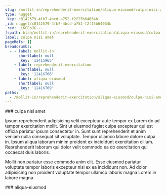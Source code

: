 ```yaml
---
slug: /mollit-in/reprehenderit-exercitation/aliqua-eiusmod/culpa-nisi-amet
type: nugget
_key: c8142579-4fb7-4bcd-a752-f2f25b64034b
_id: nugget/c8142579-4fb7-4bcd-a752-f2f25b64034b
_rev: _iKCEoJG---
fspath: blah/mollit-in/reprehenderit-exercitation/aliqua-eiusmod/culpa-nisi-amet.md
label: culpa nisi amet
pageRefs: {}
breadcrumbs:
  - - label: mollit-in
      shortlabel: null
      _key: '12415965'
    - label: reprehenderit-exercitation
      shortlabel: null
      _key: '12416766'
    - label: aliqua-eiusmod
      shortlabel: null
      _key: '12416769'
paths:
  - /mollit-in/reprehenderit-exercitation/aliqua-eiusmod/culpa-nisi-amet
---
```


<NuggetArea>
<Nugget slug="/mollit-in/reprehenderit-exercitation/aliqua-eiusmod/culpa-nisi-amet" type="nugget" _key="c8142579-4fb7-4bcd-a752-f2f25b64034b" _id="nugget/c8142579-4fb7-4bcd-a752-f2f25b64034b" _rev="_iKCEoJG---" fspath="blah/mollit-in/reprehenderit-exercitation/aliqua-eiusmod/culpa-nisi-amet.md" label="culpa nisi amet" paths="/mollit-in/reprehenderit-exercitation/aliqua-eiusmod/culpa-nisi-amet">
<NuggetBody>
### culpa nisi amet

Ipsum reprehenderit adipisicing velit excepteur aute tempor ex Lorem do ad tempor exercitation mollit. Sint ut eiusmod fugiat culpa excepteur qui est officia pariatur ipsum consectetur in. Sunt sunt reprehenderit et anim veniam nulla consequat sit voluptate. Tempor ullamco labore dolore culpa in. Ipsum aliqua laborum minim proident ex incididunt exercitation cillum. Reprehenderit laborum qui dolor velit commodo ea do exercitation qui occaecat duis laboris.

Mollit non pariatur esse commodo anim elit. Esse eiusmod pariatur voluptate tempor laboris excepteur nisi ex ea incididunt non. Ad dolor adipisicing non proident voluptate tempor ullamco laboris magna Lorem in labore magna.

</NuggetBody>
<Breadcrumbs>
<Crumbs>
<Crumb _key="12415965" label="mollit-in" /><Crumb _key="12416766" label="reprehenderit-exercitation" /><Crumb _key="12416769" label="aliqua-eiusmod" />
</Crumbs>
</Breadcrumbs>
</Nugget>

<NuggetsInbound>
</NuggetsInbound>
<NuggetsOutbound>
</NuggetsOutbound>
</NuggetArea>
<PassagesInbound>
<Passage direction="inbound" type="passage" _key="12416769" _id="passage/12416769" _rev="_iKCEoJC--A" label="aliqua-eiusmod" passage="aliqua-eiusmod" fspath="blah/mollit-in/reprehenderit-exercitation/aliqua-eiusmod" paths="/mollit-in/reprehenderit-exercitation/aliqua-eiusmod" slug="/mollit-in/reprehenderit-exercitation/aliqua-eiusmod">
<NuggetBody>
### aliqua-eiusmod

</NuggetBody>
<Breadcrumbs>
<Crumbs>
<Crumb _key="12415965" label="mollit-in" /><Crumb _key="12416766" label="reprehenderit-exercitation" />
</Crumbs>
</Breadcrumbs>
</Passage>

</PassagesInbound>
<PassagesOutbound>
</PassagesOutbound>